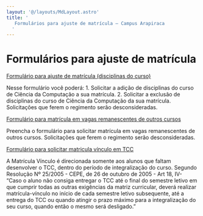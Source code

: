 ```yaml
---
layout: '@/layouts/MdLayout.astro'
title: '
   Formulários para ajuste de matrícula — Campus Arapiraca
  '
---
```




Formulários para ajuste de matrícula
====================================












[Formulário para ajuste de matrícula (disciplinas do curso)](/cpt/discentes/formularios-alunos/formularios-para-ajuste-de-matricula/ajuste-de-matricula) 


 Nesse formulário você poderá: 1. Solicitar a adição de disciplinas do curso de Ciência da Computação a sua matrícula. 2. Solicitar a exclusão de disciplinas do curso de Ciência da Computação da sua matrícula. Solicitações que ferem o regimento serão desconsideradas.
 





[Formulário para matrícula em vagas remanescentes de outros cursos](/cpt/discentes/formularios-alunos/formularios-para-ajuste-de-matricula/formulario-para-matricula-em-vagas-remanescentes-de-outros-cursos) 


 Preencha o formulário para solicitar matrícula em vagas remanescentes de outros cursos. Solicitações que ferem o regimento serão desconsideradas.
 





[Formulário para solicitar matricula vínculo em TCC](/cpt/discentes/formularios-alunos/formularios-para-ajuste-de-matricula/ajuste-de-matricula-matricula-vinculo-em-tcc) 


 A Matrícula Vínculo é direcionada somente aos alunos que faltam desenvolver o TCC, dentro do período de integralização do curso. Segundo Resolução Nº 25/2005 - CEPE, de 26 de outubro de 2005 - Art 18, IV- “Caso o aluno não consiga entregar o TCC até o final do semestre letivo em que cumprir todas as outras exigências da matriz curricular, deverá realizar matrícula-vínculo no início de cada semestre letivo subsequente, até a entrega do TCC ou quando atingir o prazo máximo para a integralização do seu curso, quando então o mesmo será desligado.”
 












